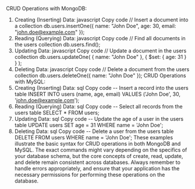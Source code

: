 CRUD Operations with MongoDB:
1. Creating (Inserting) Data:
javascript
Copy code
// Insert a document into a collection
db.users.insertOne({
  name: "John Doe",
  age: 30,
  email: "john.doe@example.com"
});
2. Reading (Querying) Data:
javascript
Copy code
// Find all documents in the users collection
db.users.find();
3. Updating Data:
javascript
Copy code
// Update a document in the users collection
db.users.updateOne(
  { name: "John Doe" },
  { $set: { age: 31 } }
);
4. Deleting Data:
javascript
Copy code
// Delete a document from the users collection
db.users.deleteOne({ name: "John Doe" });
CRUD Operations with MySQL:
1. Creating (Inserting) Data:
sql
Copy code
-- Insert a record into the users table
INSERT INTO users (name, age, email) VALUES ('John Doe', 30, 'john.doe@example.com');
2. Reading (Querying) Data:
sql
Copy code
-- Select all records from the users table
SELECT * FROM users;
3. Updating Data:
sql
Copy code
-- Update the age of a user in the users table
UPDATE users SET age = 31 WHERE name = 'John Doe';
4. Deleting Data:
sql
Copy code
-- Delete a user from the users table
DELETE FROM users WHERE name = 'John Doe';
These examples illustrate the basic syntax for CRUD operations in both MongoDB and MySQL. The exact commands might vary depending on the specifics of your database schema, but the core concepts of create, read, update, and delete remain consistent across databases. Always remember to handle errors appropriately, and ensure that your application has the necessary permissions for performing these operations on the database.